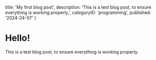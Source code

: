 title: 'My first blog post',
description: 'This is a test blog post, to ensure everything is working properly.',
categoryID: 'programming',
published: '2024-24-07'
}


# Hello!

This is a test blog post, to ensure everything is working properly.

